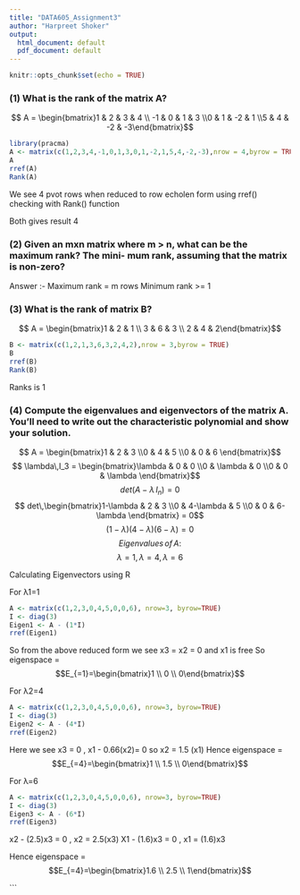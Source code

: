 ```yaml
---
title: "DATA605_Assignment3"
author: "Harpreet Shoker"
output:
  html_document: default
  pdf_document: default
---
```


```r
knitr::opts_chunk$set(echo = TRUE)
```

### (1) What is the rank of the matrix A?
$$ A = \begin{bmatrix}1 & 2 & 3 & 4 \\ -1 & 0 & 1 & 3 \\0 & 1 & -2 & 1 \\5 & 4 & -2 & -3\end{bmatrix}$$ 
```r
library(pracma)
A <- matrix(c(1,2,3,4,-1,0,1,3,0,1,-2,1,5,4,-2,-3),nrow = 4,byrow = TRUE)
A
rref(A)
Rank(A)
```
We see 4 pvot rows when reduced to row echolen form using rref()
checking with Rank() function

Both gives result 4

### (2) Given an mxn matrix where m > n, what can be the maximum rank? The mini- mum rank, assuming that the matrix is non-zero?
Answer :- Maximum rank = m rows 
Minimum rank >= 1

### (3) What is the rank of matrix B?
$$ A = \begin{bmatrix}1 & 2 & 1 \\ 3 & 6 & 3 \\ 2 & 4 & 2\end{bmatrix}$$
```r
B <- matrix(c(1,2,1,3,6,3,2,4,2),nrow = 3,byrow = TRUE)
B
rref(B)
Rank(B)
```

Ranks is 1

### (4) Compute the eigenvalues and eigenvectors of the matrix A. You'll need to write out the characteristic polynomial and show your solution.

$$ A = \begin{bmatrix}1 & 2 & 3 \\0 & 4 & 5 \\0 & 0 & 6 \end{bmatrix}$$ 
$$ \lambda\,I_3 = \begin{bmatrix}\lambda & 0 & 0 \\0 & \lambda & 0 \\0 & 0 & \lambda \end{bmatrix}$$ 
$$ det(A-\lambda\,I_n)=0$$ 
$$ det\,\begin{bmatrix}1-\lambda & 2 & 3 \\0 & 4-\lambda & 5 \\0 & 0 & 6-\lambda \end{bmatrix} = 0$$ $$(1-\lambda)(4-\lambda)(6-\lambda)=0$$ $$ Eigenvalues\,of\,A:$$ $$\lambda=1,\, \lambda=4,\, \lambda=6$$

Calculating Eigenvectors using R

For λ1=1 
```r
A <- matrix(c(1,2,3,0,4,5,0,0,6), nrow=3, byrow=TRUE)
I <- diag(3)
Eigen1 <- A - (1*I)
rref(Eigen1)
```

So from the above reduced form we see
x3 = x2 = 0 and x1 is free
So eigenspace = $$E_{=1}=\begin{bmatrix}1 \\ 0 \\ 0\end{bmatrix}$$

For λ2=4
```r
A <- matrix(c(1,2,3,0,4,5,0,0,6), nrow=3, byrow=TRUE)
I <- diag(3)
Eigen2 <- A - (4*I)
rref(Eigen2)
```

Here we see x3 = 0 , x1 - 0.66(x2)= 0
so x2 = 1.5 (x1)
Hence eigenspace = $$E_{=4}=\begin{bmatrix}1 \\ 1.5 \\ 0\end{bmatrix}$$


For λ=6
```r
A <- matrix(c(1,2,3,0,4,5,0,0,6), nrow=3, byrow=TRUE)
I <- diag(3)
Eigen3 <- A - (6*I)
rref(Eigen3)
```

 
x2 - (2.5)x3 = 0 , x2 = 2.5(x3)
X1 - (1.6)x3 = 0 , x1 = (1.6)x3

Hence eigenspace = $$E_{=4}=\begin{bmatrix}1.6 \\ 2.5 \\ 1\end{bmatrix}$$





```